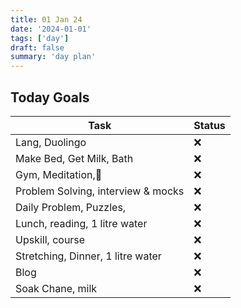 ```yaml
---
title: 01 Jan 24
date: '2024-01-01'
tags: ['day']
draft: false
summary: 'day plan'
---
```


## Today Goals

| Task                               | Status |
| ---------------------------------- | ------ |
| Lang, Duolingo                     | ❌     |
| Make Bed, Get Milk, Bath           | ❌     |
| Gym, Meditation,🙏                 | ❌     |
| Problem Solving, interview & mocks | ❌     |
| Daily Problem, Puzzles,            | ❌     |
| Lunch, reading, 1 litre water      | ❌     |
| Upskill, course                    | ❌     |
| Stretching, Dinner, 1 litre water  | ❌     |
| Blog                               | ❌     |
| Soak Chane, milk                   | ❌     |

